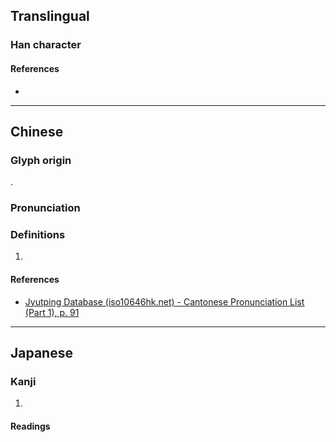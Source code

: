 {{character info/new}}
==Translingual==

===Han character===
{{Han char|rn=38|rad=女|as=04|sn=7|four=|canj=VTT,XVTT|ids=⿰女井}}

====References====
* {{Han ref|kx=0256.080|dkj=06074|dj=0520.070|hdz=21029.080|uh=598C|ud=22924}}

----

==Chinese==
{{zh-forms}}

===Glyph origin===
{{Han etym}}
{{Han compound|女|井|ls=psc|t1=woman|c1=s|c2=p}}.

===Pronunciation===
{{zh-pron
|m=jìng
|c=zing6
|mc=y
|oc=y
|cat=
}}

===Definitions===
{{zh-hanzi}}

# {{rfdef|zh}}

====References====
* [http://www.iso10646hk.net/jp/document/download.jsp Jyutping Database (iso10646hk.net) - Cantonese Pronunciation List (Part 1), p. 91]

----

==Japanese==

===Kanji===
{{ja-kanji|grade=|rs=女04}}

# {{rfdef|ja|sort=女04}}

====Readings====
{{ja-readings
|goon=じょう<じやう
|kanon=せい
|kun=いさぎよ-い, しず-か<しづ-か
}}